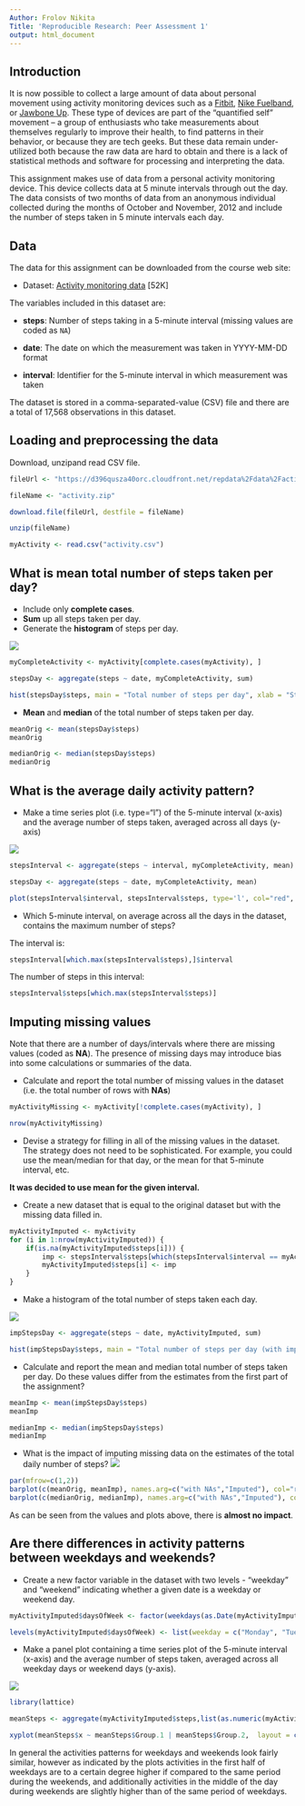 ---
Author: Frolov Nikita
Title: 'Reproducible Research: Peer Assessment 1'
output: html_document
---

## Introduction 

It is now possible to collect a large amount of data about personal
movement using activity monitoring devices such as a
[Fitbit](http://www.fitbit.com), [Nike
Fuelband](http://www.nike.com/us/en_us/c/nikeplus-fuelband), or
[Jawbone Up](https://jawbone.com/up). These type of devices are part of
the "quantified self" movement -- a group of enthusiasts who take
measurements about themselves regularly to improve their health, to
find patterns in their behavior, or because they are tech geeks. But
these data remain under-utilized both because the raw data are hard to
obtain and there is a lack of statistical methods and software for
processing and interpreting the data.

This assignment makes use of data from a personal activity monitoring
device. This device collects data at 5 minute intervals through out the
day. The data consists of two months of data from an anonymous
individual collected during the months of October and November, 2012
and include the number of steps taken in 5 minute intervals each day.

## Data

The data for this assignment can be downloaded from the course web
site:

* Dataset: [Activity monitoring data](https://d396qusza40orc.cloudfront.net/repdata%2Fdata%2Factivity.zip) [52K]

The variables included in this dataset are:

* **steps**: Number of steps taking in a 5-minute interval (missing
    values are coded as `NA`)

* **date**: The date on which the measurement was taken in YYYY-MM-DD
    format

* **interval**: Identifier for the 5-minute interval in which
    measurement was taken




The dataset is stored in a comma-separated-value (CSV) file and there
are a total of 17,568 observations in this
dataset.


## Loading and preprocessing the data
Download, unzipand read CSV file.  

``` {r}
fileUrl <- "https://d396qusza40orc.cloudfront.net/repdata%2Fdata%2Factivity.zip"

fileName <- "activity.zip"  

download.file(fileUrl, destfile = fileName)  

unzip(fileName)

myActivity <- read.csv("activity.csv")
```

## What is mean total number of steps taken per day?

* Include only **complete cases**.
* **Sum** up all steps taken per day.
* Generate the **histogram** of steps per day.

![](https://github.com/frolovn/RepData_PeerAssessment1/blob/master/instructions_fig/plot1.png)

``` {r}
myCompleteActivity <- myActivity[complete.cases(myActivity), ]

stepsDay <- aggregate(steps ~ date, myCompleteActivity, sum)

hist(stepsDay$steps, main = "Total number of steps per day", xlab = "Steps/day", col="red")
```

* **Mean** and **median** of the total number of steps taken per day.
``` {r}
meanOrig <- mean(stepsDay$steps)
meanOrig
``` 


``` {r}
medianOrig <- median(stepsDay$steps)
medianOrig
``` 
 

## What is the average daily activity pattern?
* Make a time series plot (i.e. type="l") of the 5-minute interval (x-axis) and the average number of steps taken, averaged across all days (y-axis)

![](https://github.com/frolovn/RepData_PeerAssessment1/blob/master/instructions_fig/plot2.png)
``` {r}
stepsInterval <- aggregate(steps ~ interval, myCompleteActivity, mean)

stepsDay <- aggregate(steps ~ date, myCompleteActivity, mean)

plot(stepsInterval$interval, stepsInterval$steps, type='l', col="red", xlab="5-minute intervals", ylab="Average number of steps", main="Average number of steps by 5-minute interval")
```

* Which 5-minute interval, on average across all the days in the dataset, contains the maximum number of steps?

The interval is:
``` {r}
stepsInterval[which.max(stepsInterval$steps),]$interval
```

The number of steps in this interval:
``` {r}
stepsInterval$steps[which.max(stepsInterval$steps)]
```

## Imputing missing values
Note that there are a number of days/intervals where there are missing values (coded as **NA**). The presence of missing days may introduce bias into some calculations or summaries of the data.

* Calculate and report the total number of missing values in the dataset (i.e. the total number of rows with **NAs**)

``` {r}
myActivityMissing <- myActivity[!complete.cases(myActivity), ]

nrow(myActivityMissing)
```

* Devise a strategy for filling in all of the missing values in the dataset. The strategy does not need to be sophisticated. For example, you could use the mean/median for that day, or the mean for that 5-minute interval, etc.

**It was decided to use mean for the given interval.**

* Create a new dataset that is equal to the original dataset but with the missing data filled in.

``` {r}
myActivityImputed <- myActivity
for (i in 1:nrow(myActivityImputed)) {
    if(is.na(myActivityImputed$steps[i])) {
        imp <- stepsInterval$steps[which(stepsInterval$interval == myActivityImputed$interval[i])]
        myActivityImputed$steps[i] <- imp 
    }
}
```

* Make a histogram of the total number of steps taken each day.

![](https://github.com/frolovn/RepData_PeerAssessment1/blob/master/instructions_fig/plot3.png)
``` {r}
impStepsDay <- aggregate(steps ~ date, myActivityImputed, sum)

hist(impStepsDay$steps, main = "Total number of steps per day (with imputed values)", col="red", xlab = "Steps/day")
```

* Calculate and report the mean and median total number of steps taken per day. Do these values differ from the estimates from the first part of the assignment? 

```{r}
meanImp <- mean(impStepsDay$steps)
meanImp
```
```{r}
medianImp <- median(impStepsDay$steps)
medianImp
```

* What is the impact of imputing missing data on the estimates of the total daily number of steps?
![](https://github.com/frolovn/RepData_PeerAssessment1/blob/master/instructions_fig/plot4.png)
```{r echo=FALSE}
par(mfrow=c(1,2))
barplot(c(meanOrig, meanImp), names.arg=c("with NAs","Imputed"), col="red", main="Mean Steps per Day", ylim = c(0, 11500))
barplot(c(medianOrig, medianImp), names.arg=c("with NAs","Imputed"), col="red", main="Median Steps per Day", ylim = c(0, 11500))
```

As can be seen from the values and plots above, there is **almost no impact**.

## Are there differences in activity patterns between weekdays and weekends?

* Create a new factor variable in the dataset with two levels - "weekday" and "weekend" indicating whether a given date is a weekday or weekend day.

```{r}
myActivityImputed$daysOfWeek <- factor(weekdays(as.Date(myActivityImputed$date)))

levels(myActivityImputed$daysOfWeek) <- list(weekday = c("Monday", "Tuesday", "Wednesday", "Thursday", "Friday"), weekend = c("Saturday", "Sunday"))
```

* Make a panel plot containing a time series plot of the 5-minute interval (x-axis) and the average number of steps taken, averaged across all weekday days or weekend days (y-axis).

![](https://github.com/frolovn/RepData_PeerAssessment1/blob/master/instructions_fig/plot5.png)
```{r}
library(lattice)

meanSteps <- aggregate(myActivityImputed$steps,list(as.numeric(myActivityImputed$interval),myActivityImputed$daysOfWeek), FUN = "mean")

xyplot(meanSteps$x ~ meanSteps$Group.1 | meanSteps$Group.2,  layout = c(1, 2), type = "l", col="red", xlab = "Interval", ylab = "Mean steps")
```


In general the activities patterns for weekdays and weekends look fairly similar, however as indicated by the plots activities in the first half of weekdays are to a certain degree higher if compared to the same period during the weekends, and additionally activities in the middle of the day during weekends are slightly higher than of the same period of weekdays.



